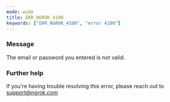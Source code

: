 ```yaml
---
mode: wide
title: ERR_NGROK_4100
keywords: ["ERR_NGROK_4100", "error 4100"]
---
```



### Message

The email or password you entered is not valid.

<ErrorDetails />

### Further help

If you're having trouble resolving this error, please reach out to [support@ngrok.com](mailto:support@ngrok.com?subject=Help%20with%20ERR_NGROK_4100)
